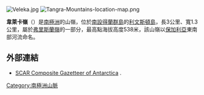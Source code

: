 [[Image:Veleka.jpg|right]]
<!-- 檔案不存在 [[Image:Veleka-Location.JPG|thumb]] ，可從英文維基百科取得 -->
[[Image:Tangra-Mountains-location-map.png|thumb]]

{{coord|62|44|32.1|S|60|18|34|W|type:mountain|display=title}}

'''韋萊卡嶺'''（{{lang-en|Veleka Ridge}}）是[[南極洲|南極洲]]的山嶺，位於[[南設得蘭群島|南設得蘭群島]]的[[利文斯頓島|利文斯頓島]]，長3公里、寬1.3公里，屬於[[弗里斯蘭嶺|弗里斯蘭嶺]]的一部分，最高點海拔高度538米，該山嶺以[[保加利亞|保加利亞]]東南部河流命名。

==外部連結==
* [http://data.aad.gov.au/aadc/gaz/scar/ SCAR Composite Gazetteer of Antarctica] {{WebCite|url=https://www.webcitation.org/5ug2CfC7m?url=http://data.aad.gov.au/aadc/gaz/scar/ |date=20101202140255 |dateformat=iso }}.

{{Antarctica-geo-stub}}
[[Category:南極洲山脈|Category:南極洲山脈]]